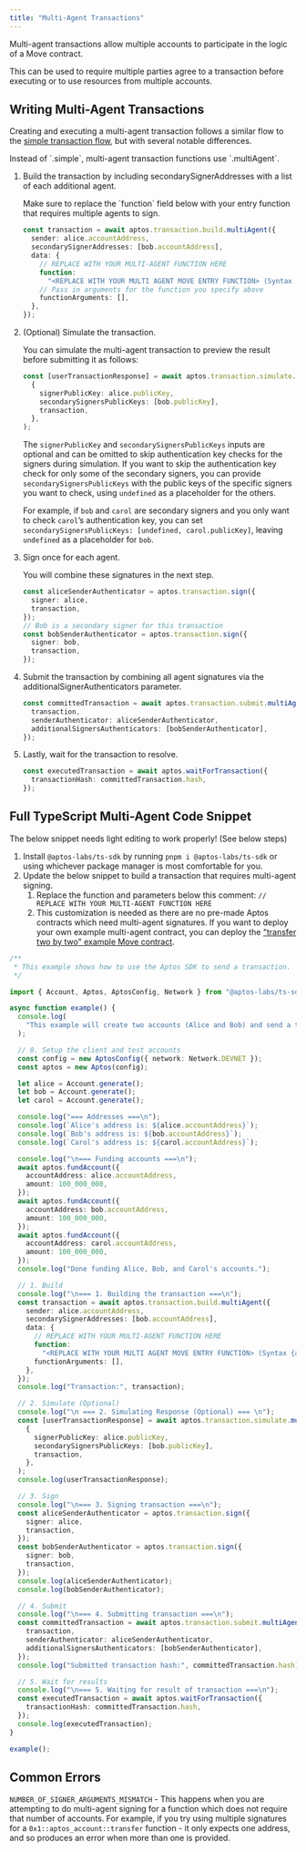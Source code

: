 ```yaml
---
title: "Multi-Agent Transactions"
---
```


Multi-agent transactions allow multiple accounts to participate in the logic of a Move contract.






This can be used to require multiple parties agree to a transaction before executing or to use resources from multiple accounts.

## Writing Multi-Agent Transactions

Creating and executing a multi-agent transaction follows a similar flow to the [simple transaction flow](/build/sdks/ts-sdk/building-transactions), but with several notable differences.

<Aside type="note">
  Instead of `.simple`, multi-agent transaction functions use `.multiAgent`.
</Aside>



<Steps>

1. Build the transaction by including secondarySignerAddresses with a list of each additional agent.

   <Aside type="note">
     Make sure to replace the `function` field below with your entry function that requires multiple agents to sign.
   </Aside>

   ```typescript filename="multi-agent.ts"
   const transaction = await aptos.transaction.build.multiAgent({
     sender: alice.accountAddress,
     secondarySignerAddresses: [bob.accountAddress],
     data: {
       // REPLACE WITH YOUR MULTI-AGENT FUNCTION HERE
       function:
         "<REPLACE WITH YOUR MULTI AGENT MOVE ENTRY FUNCTION> (Syntax {address}::{module}::{function})",
       // Pass in arguments for the function you specify above
       functionArguments: [],
     },
   });
   ```

2. (Optional) Simulate the transaction.

   You can simulate the multi-agent transaction to preview the result before submitting it as follows:

   ```typescript filename="multi-agent.ts"
   const [userTransactionResponse] = await aptos.transaction.simulate.multiAgent(
     {
       signerPublicKey: alice.publicKey,
       secondarySignersPublicKeys: [bob.publicKey],
       transaction,
     },
   );
   ```

   The `signerPublicKey` and `secondarySignersPublicKeys` inputs are optional and can be omitted to skip authentication key checks for the signers during simulation. If you want to skip the authentication key check for only some of the secondary signers, you can provide `secondarySignersPublicKeys` with the public keys of the specific signers you want to check, using `undefined` as a placeholder for the others.

   For example, if `bob` and `carol` are secondary signers and you only want to check `carol`’s authentication key, you can set `secondarySignersPublicKeys: [undefined, carol.publicKey]`, leaving `undefined` as a placeholder for `bob`.

3. Sign once for each agent.

   You will combine these signatures in the next step.

   ```typescript filename="multi-agent.ts"
   const aliceSenderAuthenticator = aptos.transaction.sign({
     signer: alice,
     transaction,
   });
   // Bob is a secondary signer for this transaction
   const bobSenderAuthenticator = aptos.transaction.sign({
     signer: bob,
     transaction,
   });
   ```

4. Submit the transaction by combining all agent signatures via the additionalSignerAuthenticators parameter.

   ```typescript filename="multi-agent.ts"
   const committedTransaction = await aptos.transaction.submit.multiAgent({
     transaction,
     senderAuthenticator: aliceSenderAuthenticator,
     additionalSignersAuthenticators: [bobSenderAuthenticator],
   });
   ```

5. Lastly, wait for the transaction to resolve.

   ```typescript filename="multi-agent.ts"
   const executedTransaction = await aptos.waitForTransaction({
     transactionHash: committedTransaction.hash,
   });
   ```

</Steps>



## Full TypeScript Multi-Agent Code Snippet

<Aside type="caution">
  The below snippet needs light editing to work properly! (See below steps)
</Aside>

1. Install `@aptos-labs/ts-sdk` by running `pnpm i @aptos-labs/ts-sdk` or using whichever package manager is most comfortable for you.
2. Update the below snippet to build a transaction that requires multi-agent signing.
   1. Replace the function and parameters below this comment: `// REPLACE WITH YOUR MULTI-AGENT FUNCTION HERE`
   2. This customization is needed as there are no pre-made Aptos contracts which need multi-agent signatures. If you want to deploy your own example multi-agent contract, you can deploy the [&quot;transfer two by two&quot; example Move contract](https://github.com/aptos-labs/aptos-ts-sdk/blob/main/tests/move/transfer/sources/script_two_by_two.move#L5).

```typescript filename="multi-agent.ts"
/**
 * This example shows how to use the Aptos SDK to send a transaction.
 */

import { Account, Aptos, AptosConfig, Network } from "@aptos-labs/ts-sdk";

async function example() {
  console.log(
    "This example will create two accounts (Alice and Bob) and send a transaction transfering APT to Bob's account.",
  );

  // 0. Setup the client and test accounts
  const config = new AptosConfig({ network: Network.DEVNET });
  const aptos = new Aptos(config);

  let alice = Account.generate();
  let bob = Account.generate();
  let carol = Account.generate();

  console.log("=== Addresses ===\n");
  console.log(`Alice's address is: ${alice.accountAddress}`);
  console.log(`Bob's address is: ${bob.accountAddress}`);
  console.log(`Carol's address is: ${carol.accountAddress}`);

  console.log("\n=== Funding accounts ===\n");
  await aptos.fundAccount({
    accountAddress: alice.accountAddress,
    amount: 100_000_000,
  });
  await aptos.fundAccount({
    accountAddress: bob.accountAddress,
    amount: 100_000_000,
  });
  await aptos.fundAccount({
    accountAddress: carol.accountAddress,
    amount: 100_000_000,
  });
  console.log("Done funding Alice, Bob, and Carol's accounts.");

  // 1. Build
  console.log("\n=== 1. Building the transaction ===\n");
  const transaction = await aptos.transaction.build.multiAgent({
    sender: alice.accountAddress,
    secondarySignerAddresses: [bob.accountAddress],
    data: {
      // REPLACE WITH YOUR MULTI-AGENT FUNCTION HERE
      function:
        "<REPLACE WITH YOUR MULTI AGENT MOVE ENTRY FUNCTION> (Syntax {address}::{module}::{function})",
      functionArguments: [],
    },
  });
  console.log("Transaction:", transaction);

  // 2. Simulate (Optional)
  console.log("\n === 2. Simulating Response (Optional) === \n");
  const [userTransactionResponse] = await aptos.transaction.simulate.multiAgent(
    {
      signerPublicKey: alice.publicKey,
      secondarySignersPublicKeys: [bob.publicKey],
      transaction,
    },
  );
  console.log(userTransactionResponse);

  // 3. Sign
  console.log("\n=== 3. Signing transaction ===\n");
  const aliceSenderAuthenticator = aptos.transaction.sign({
    signer: alice,
    transaction,
  });
  const bobSenderAuthenticator = aptos.transaction.sign({
    signer: bob,
    transaction,
  });
  console.log(aliceSenderAuthenticator);
  console.log(bobSenderAuthenticator);

  // 4. Submit
  console.log("\n=== 4. Submitting transaction ===\n");
  const committedTransaction = await aptos.transaction.submit.multiAgent({
    transaction,
    senderAuthenticator: aliceSenderAuthenticator,
    additionalSignersAuthenticators: [bobSenderAuthenticator],
  });
  console.log("Submitted transaction hash:", committedTransaction.hash);

  // 5. Wait for results
  console.log("\n=== 5. Waiting for result of transaction ===\n");
  const executedTransaction = await aptos.waitForTransaction({
    transactionHash: committedTransaction.hash,
  });
  console.log(executedTransaction);
}

example();
```

## Common Errors

`NUMBER_OF_SIGNER_ARGUMENTS_MISMATCH` - This happens when you are attempting to do multi-agent signing for a function which does not require that number of accounts. For example, if you try using multiple signatures for a `0x1::aptos_account::transfer` function - it only expects one address, and so produces an error when more than one is provided.
